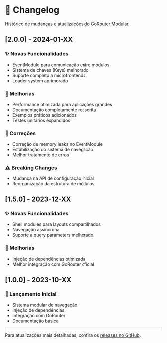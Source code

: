 # 📝 Changelog

Histórico de mudanças e atualizações do GoRouter Modular.

## [2.0.0] - 2024-01-XX

### ✨ Novas Funcionalidades
- EventModule para comunicação entre módulos
- Sistema de chaves (Keys) melhorado
- Suporte completo a microfrontends
- Loader system aprimorado

### 🔧 Melhorias
- Performance otimizada para aplicações grandes
- Documentação completamente reescrita
- Exemplos práticos adicionados
- Testes unitários expandidos

### 🐛 Correções
- Correção de memory leaks no EventModule
- Estabilização do sistema de navegação
- Melhor tratamento de erros

### ⚠️ Breaking Changes
- Mudança na API de configuração inicial
- Reorganização da estrutura de módulos

## [1.5.0] - 2023-12-XX

### ✨ Novas Funcionalidades
- Shell modules para layouts compartilhados
- Navegação assíncrona
- Suporte a query parameters melhorado

### 🔧 Melhorias
- Injeção de dependências otimizada
- Melhor integração com GoRouter oficial

## [1.0.0] - 2023-10-XX

### 🎉 Lançamento Inicial
- Sistema modular de navegação
- Injeção de dependências
- Integração com GoRouter
- Documentação básica

---

Para atualizações mais detalhadas, confira os [releases no GitHub](https://github.com/Flutterando/go_router_modular/releases).

